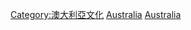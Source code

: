 {{portal|澳洲|神話}}
[[Category:澳大利亞文化|Category:澳大利亞文化]]
[[Category:各國神話|Australia]]
[[Category:大洋洲神話|Australia]]